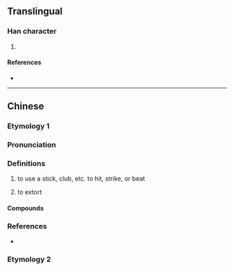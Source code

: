 {{character info/new}}
{{also|扛}}
==Translingual==

===Han character===
{{Han char|rn=64|rad=手|as=10|sn=13|four=51082|canj=QMBC|ids=⿰扌貢}}

# {{defn|Han|sort=手10}}

====References====
* {{Han ref|kx=0449.081|hdz=31928.100|uh=6443|ud=25667|bh=DDA2|bd=56738}}

----

==Chinese==
{{zh-forms}}
===Etymology 1===
===Pronunciation===
{{zh-pron
|m=gāng
|c=gong1
|mn=kòng
|cat=
}}

===Definitions===
{{zh-hanzi}}

# {{lb|zh|Min Nan}} to use a stick, club, etc. to hit, strike, or beat
# {{lb|zh|Min Nan}} to extort

====Compounds====
{{zh-der|發摃}}

===References===
* {{thcwd|9523}}
===Etymology 2===
{{zh-see|扛|v}}